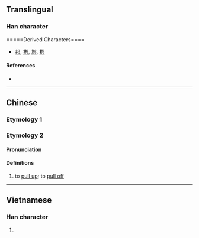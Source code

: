 {{character info/new}}
==Translingual==

===Han character===
{{Han char|rn=64|rad=手|as=07|sn=10|four=|canj=QQJL|ids=⿰扌邦}}

=====Derived Characters====
* [[邦]],	[[梆]],	[[垹]],	[[挷]]

====References====
* {{Han ref|kx=0431.380|dkj=12103|dj=0781.090|hdz=31865.020|uh=6337|ud=25399}}

----

==Chinese==
===Etymology 1===
{{zh-see|搒|v}}
===Etymology 2===
{{zh-forms}}
{{rfe|zh}}<!--https://www.ixueshu.com/document/e71503e08b060ba7318947a18e7f9386.html-->
====Pronunciation====
{{zh-pron
|h=pfs=pâng
|cat=v
}}
{{rfp|hak|四bang24海bang53大bang33平bang11安bang11南bang24}}
====Definitions====
{{zh-hanzi}}

# {{lb|zh|Hakka}} to [[pull up]]; to [[pull off]]

----

==Vietnamese==

===Han character===
{{vi-hantu|văng|rs=手07}}

# {{rfdef|vi|sort=手07}}